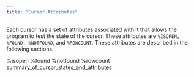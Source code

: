 ```yaml
---
title: "Cursor Attributes"
---
```


<div id="cursor_attributes" class="registered_link"></div>


Each cursor has a set of attributes associated with it that allows the program to test the state of the cursor. These attributes are `%ISOPEN, %FOUND, %NOTFOUND`, and `%ROWCOUNT`. These attributes are described in the following sections.

<div class="toctree" maxdepth="3">

%isopen %found %notfound %rowcount summary\_of\_cursor\_states\_and\_attributes

</div>
